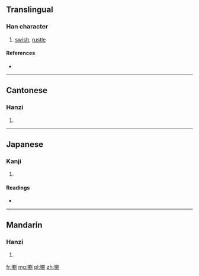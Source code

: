 ==Translingual==

===Han character===
{{Han char|rn=30|rad=口|as=08|sn=11|four=6200<sub>0</sub>|canj=口尸月弓 (RSBN)|ids=⿰[[口]][[刷]]}}

# [[swish]], [[rustle]]

====References====
* {{Han ref|kx=0193.180|dkj=03762|dj=0413.180|hdz=10647.060|uh=5530|ud=21808|bh=D47C|bd=54396}}

----

==Cantonese==

===Hanzi===
{{yue-hanzi|jyut=[[caat3]]|y=chaat3}}

# {{defn|lang=yue|sort=口08}}

----

==Japanese==

===Kanji===
{{ja-kanji|grade=|rs=口08}}

# {{defn|lang=ja|sort=口08}}

====Readings====
* {{ja-readings|on=[[せつ]] (setsu), [[せち]] (sechi), [[さつ]] (satsu)|kun=[[はねつくろふ]] (hanetsukurofu)}}

----

==Mandarin==

===Hanzi===
{{cmn-hanzi|pin=[[jí]] ([[ji2]]), [[shuā]] ([[shua1]]), [[zè]] ([[ze4]])|wg=chi<sup>2</sup>, shua<sup>1</sup>, tse<sup>4</sup>}}

# {{defn|lang=cmn|sort=口08}}

[[fr:唰]]
[[mg:唰]]
[[pl:唰]]
[[zh:唰]]